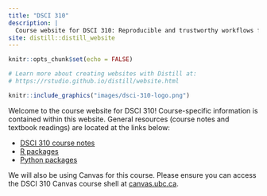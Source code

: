 ```yaml
---
title: "DSCI 310"
description: |
  Course website for DSCI 310: Reproducible and trustworthy workflows for data science.
site: distill::distill_website
---
```


```r
knitr::opts_chunk$set(echo = FALSE)

# Learn more about creating websites with Distill at:
# https://rstudio.github.io/distill/website.html

```

```r
knitr::include_graphics("images/dsci-310-logo.png")
```

Welcome to the course website for DSCI 310! Course-specific information is contained within this website. General resources (course notes and textbook readings) are located at the links below:

- [DSCI 310 course notes](https://github.com/UBC-DSCI/reproducible-and-trustworthy-workflows-for-data-science)
- [R packages](https://r-pkgs.org/)
- [Python packages](https://py-pkgs.org/)

We will also be using Canvas for this course. 
Please ensure you can access the DSCI 310 Canvas course shell at [canvas.ubc.ca](https://canvas.ubc.ca).
